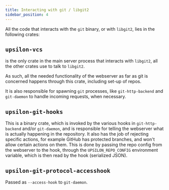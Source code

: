```yaml
---
title: Interacting with git / libgit2
sidebar_position: 4
---
```



All the code that interacts with the `git` binary, or with `libgit2`, lies in
the following crates:

## `upsilon-vcs`

<CrateSourceLink kind="crates" crate="upsilon-vcs"/> is the only crate in the
main server process that interacts with <code>libgit2</code>, all the other
crates use <CrateSourceLink kind="crates" crate="upsilon-vcs"/> to talk to
<code>libgit2</code>.

As such, all the needed functionality of the webserver as far as git is
concerned happens through this crate, including set-up of repos.

It is also responsible for spawning `git` processes, like `git-http-backend`
and `git-daemon` to handle incoming requests, when necessary.

## `upsilon-git-hooks`

This is a binary crate, which is invoked by the various hooks in
`git-http-backend` and/or `git-daemon`, and is responsible for telling the
webserver what is actually happening in the repository. It also has the job of
rejecting specific actions, for example GitHub has protected branches, and won't
allow certain actions on them. This is done by passing the repo config from
the webserver to the hook, through the `UPSILON_REPO_CONFIG`
environment variable, which is then read by the hook (serialized JSON).

## `upsilon-git-protocol-accesshook`

Passed as `--access-hook` to `git-daemon`.